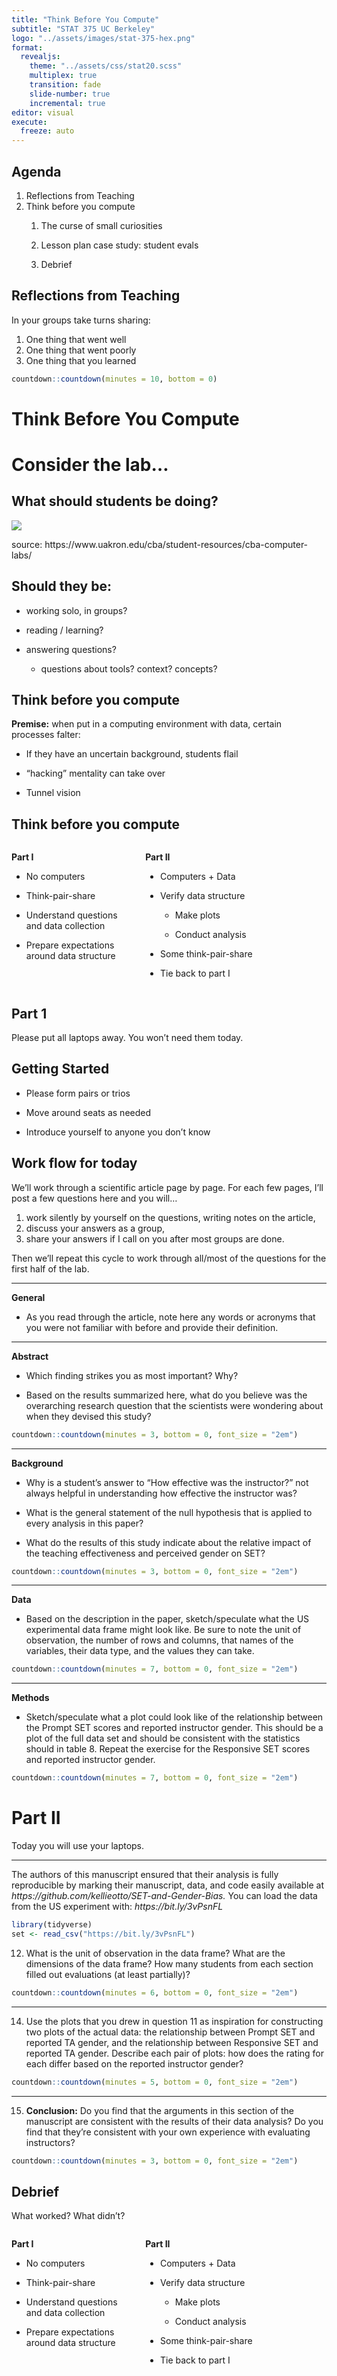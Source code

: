 ```yaml
---
title: "Think Before You Compute"
subtitle: "STAT 375 UC Berkeley"
logo: "../assets/images/stat-375-hex.png"
format: 
  revealjs:
    theme: "../assets/css/stat20.scss"
    multiplex: true
    transition: fade
    slide-number: true
    incremental: true 
editor: visual
execute:
  freeze: auto
---
```


## Agenda

1.  Reflections from Teaching
2.  Think before you compute
    1.  The curse of small curiosities

    2.  Lesson plan case study: student evals

    3.  Debrief

## Reflections from Teaching

In your groups take turns sharing:

1.  One thing that went well
2.  One thing that went poorly
3.  One thing that you learned

```r
countdown::countdown(minutes = 10, bottom = 0)
```

# Think Before You Compute

# **Consider the lab...**

## What should students be doing?

![](images/ComputerLab2020.jpeg)

:::footer

source: https://www.uakron.edu/cba/student-resources/cba-computer-labs/

:::

## Should they be:

-   working solo, in groups?

-   reading / learning?

-   answering questions?

    -   questions about tools? context? concepts?

## Think before you compute

**Premise:** when put in a computing environment with data, certain processes falter:

-   If they have an uncertain background, students flail

-   "hacking" mentality can take over

-   Tunnel vision

## Think before you compute

::: columns
::: {.column width="40%"}
**Part I**

-   No computers

-   Think-pair-share

-   Understand questions and data collection

-   Prepare expectations around data structure
:::

::: {.column width="60%"}
**Part II**

-   Computers + Data

-   Verify data structure

    -   Make plots

    -   Conduct analysis

-   Some think-pair-share

-   Tie back to part I
:::
:::

## Part 1

Please put all laptops away. You won't need them today.

## Getting Started

-   Please form pairs or trios

-   Move around seats as needed

-   Introduce yourself to anyone you don't know

## Work flow for today

We'll work through a scientific article page by page. For each few pages, I'll post a few questions here and you will...

1.  work silently by yourself on the questions, writing notes on the article,
2.  discuss your answers as a group,
3.  share your answers if I call on you after most groups are done.

Then we'll repeat this cycle to work through all/most of the questions for the first half of the lab.

------------------------------------------------------------------------

**General**

-   As you read through the article, note here any words or acronyms that you were not familiar with before and provide their definition.

------------------------------------------------------------------------

**Abstract**

-   Which finding strikes you as most important? Why?

-   Based on the results summarized here, what do you believe was the overarching research question that the scientists were wondering about when they devised this study?

```r
countdown::countdown(minutes = 3, bottom = 0, font_size = "2em")
```

------------------------------------------------------------------------

**Background**

-   Why is a student's answer to "How effective was the instructor?" not always helpful in understanding how effective the instructor was?

-   What is the general statement of the null hypothesis that is applied to every analysis in this paper?

-   What do the results of this study indicate about the relative impact of the teaching effectiveness and perceived gender on SET?

```r
countdown::countdown(minutes = 3, bottom = 0, font_size = "2em")
```

------------------------------------------------------------------------

**Data**

-   Based on the description in the paper, sketch/speculate what the US experimental data frame might look like. Be sure to note the unit of observation, the number of rows and columns, that names of the variables, their data type, and the values they can take.

```r
countdown::countdown(minutes = 7, bottom = 0, font_size = "2em")
```

------------------------------------------------------------------------

**Methods**

-   Sketch/speculate what a plot could look like of the relationship between the Prompt SET scores and reported instructor gender. This should be a plot of the full data set and should be consistent with the statistics should in table 8. Repeat the exercise for the Responsive SET scores and reported instructor gender.

```r
countdown::countdown(minutes = 7, bottom = 0, font_size = "2em")
```

# Part II

Today you will use your laptops.

------------------------------------------------------------------------

The authors of this manuscript ensured that their analysis is fully reproducible by marking their manuscript, data, and code easily available at *https://github.com/kellieotto/SET-and-Gender-Bias.* You can load the data from the US experiment with: *https://bit.ly/3vPsnFL*

```r
library(tidyverse)
set <- read_csv("https://bit.ly/3vPsnFL")
```

12. What is the unit of observation in the data frame? What are the dimensions of the data frame? How many students from each section filled out evaluations (at least partially)?

```r
countdown::countdown(minutes = 6, bottom = 0, font_size = "2em")
```

------------------------------------------------------------------------

14. Use the plots that you drew in question 11 as inspiration for constructing two plots of the actual data: the relationship between Prompt SET and reported TA gender, and the relationship between Responsive SET and reported TA gender. Describe each pair of plots: how does the rating for each differ based on the reported instructor gender?

```r
countdown::countdown(minutes = 5, bottom = 0, font_size = "2em")
```

------------------------------------------------------------------------

15. **Conclusion:** Do you find that the arguments in this section of the manuscript are consistent with the results of their data analysis? Do you find that they're consistent with your own experience with evaluating instructors?

```r
countdown::countdown(minutes = 3, bottom = 0, font_size = "2em")
```

## Debrief

What worked? What didn't?

::: columns
::: {.column width="40%"}
**Part I**

-   No computers

-   Think-pair-share

-   Understand questions and data collection

-   Prepare expectations around data structure
:::

::: {.column width="60%"}
**Part II**

-   Computers + Data

-   Verify data structure

    -   Make plots

    -   Conduct analysis

-   Some think-pair-share

-   Tie back to part I
:::
:::
